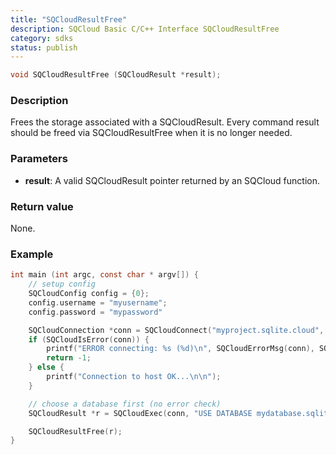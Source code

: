 ```yaml
---
title: "SQCloudResultFree"
description: SQCloud Basic C/C++ Interface SQCloudResultFree
category: sdks
status: publish
---
```


```c
void SQCloudResultFree (SQCloudResult *result);
```

### Description
Frees the storage associated with a SQCloudResult. Every command result should be freed via SQCloudResultFree when it is no longer needed.

### Parameters
* **result**: A valid SQCloudResult pointer returned by an SQCloud function.

### Return value
None.

### Example
```c
int main (int argc, const char * argv[]) {
    // setup config
    SQCloudConfig config = {0};
    config.username = "myusername";
    config.password = "mypassword"

    SQCloudConnection *conn = SQCloudConnect("myproject.sqlite.cloud", SQCLOUD_DEFAULT_PORT, &config);
    if (SQCloudIsError(conn)) {
        printf("ERROR connecting: %s (%d)\n", SQCloudErrorMsg(conn), SQCloudErrorCode(conn));
        return -1;
    } else {
        printf("Connection to host OK...\n\n");
    }

    // choose a database first (no error check)
    SQCloudResult *r = SQCloudExec(conn, "USE DATABASE mydatabase.sqlite;");

    SQCloudResultFree(r);
}
```